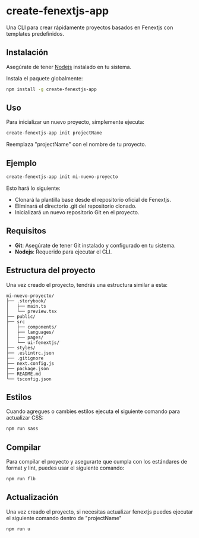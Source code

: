 # create-fenextjs-app

Una CLI para crear rápidamente proyectos basados en Fenextjs con templates predefinidos.

## Instalación

Asegúrate de tener [Nodejs](https://nodejs.org) instalado en tu sistema.

Instala el paquete globalmente:

```bash
npm install -g create-fenextjs-app
```

## Uso

Para inicializar un nuevo proyecto, simplemente ejecuta:

```bash
create-fenextjs-app init projectName
```

Reemplaza "projectName" con el nombre de tu proyecto.

## Ejemplo

```bash
create-fenextjs-app init mi-nuevo-proyecto
```

Esto hará lo siguiente:

- Clonará la plantilla base desde el repositorio oficial de Fenextjs.
- Eliminará el directorio .git del repositorio clonado.
- Inicializará un nuevo repositorio Git en el proyecto.

## Requisitos

- **Git**: Asegúrate de tener Git instalado y configurado en tu sistema.
- **Nodejs**: Requerido para ejecutar el CLI.

## Estructura del proyecto

Una vez creado el proyecto, tendrás una estructura similar a esta:

```
mi-nuevo-proyecto/
├── .storybook/
│   ├── main.ts
│   └── preview.tsx
├── public/
├── src
│   ├── components/
│   ├── languages/
│   ├── pages/
│   └── ui-fenextjs/
├── styles/
├── .eslintrc.json
├── .gitignore
├── next.config.js
├── package.json
├── README.md
└── tsconfig.json
```

## Estilos

Cuando agregues o cambies estilos ejecuta el siguiente comando para actualizar CSS:

```bash
npm run sass
```

## Compilar

Para compilar el proyecto y asegurarte que cumpla con los estándares de format y lint, puedes usar el siguiente comando:

```bash
npm run flb
```

## Actualización

Una vez creado el proyecto, si necesitas actualizar fenextjs puedes ejecutar el siguiente comando dentro de "projectName"

```bash
npm run u
```
